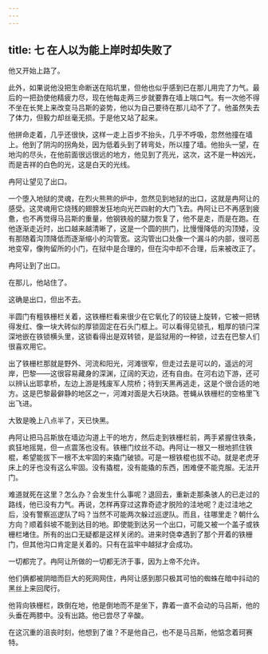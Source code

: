 ```yaml
---
---
---
```

title: 七 在人以为能上岸时却失败了
---




他又开始上路了。

此外，如果说他没把生命断送在陷坑里，但他也似乎感到已在那儿用完了力气。最后的一把劲使他精疲力尽，现在他每走两三步就要靠在墙上喘口气。有一次他不得不坐在长凳上来改变马吕斯的姿势，他以为自己要待在那儿动不了了。他虽然失去了体力，但毅力却丝毫无损。于是他又站了起来。

他拼命走着，几乎还很快，这样一走上百步不抬头，几乎不呼吸，忽然他撞在墙上。他到了阴沟的拐角处，因为低着头到了转弯处，所以撞了墙。他抬头一望，在地沟的尽头，在他前面很远很远的地方，他见到了亮光，这次，这不是一种凶光，而是吉祥的白色的光，这是白天的光线。

冉阿让望见了出口。

一个堕入地狱的灵魂，在烈火熊熊的炉中，忽然见到地狱的出口，这就是冉阿让的感受。这灵魂用它烧残的翅膀发狂地向光芒四射的大门飞去。冉阿让已不再感到疲惫，也不再觉得马吕斯的重量，他钢铁般的腿力恢复了，他不是走，而是在跑。在他逐渐走近时，出口越来越清晰了，这是一个圆的拱门，比慢慢降低的沟顶矮，没有那随着沟顶降低而逐渐缩小的沟管宽。这沟管出口处像一个漏斗的内部，很可恶地变窄，像拘留所的小门，在狱中是合理的，但在沟中却不合理，后来被改正了。

冉阿让到了出口。

在那儿，他站住了。

这确是出口，但出不去。

半圆门有粗铁栅栏关着，这铁栅栏看来很少在它氧化了的铰链上旋转，它被一把锈得发红、像一块大砖似的厚锁固定在石头门框上。可以看得见锁孔，粗厚的锁闩深深地嵌在铁锁横头里，这锁看得出是双转锁，是监狱用的一种锁，过去在巴黎人们很喜欢用它。

出了铁栅栏那就是野外、河流和阳光，河滩很窄，但走过去是可以的，遥远的河岸，巴黎——这很容易藏身的深渊，辽阔的天边，还有自由。在河右边下游，还可以辨认出耶拿桥，左边上游是残废军人院桥；待到天黑再逃走，这是个很合适的地方。这是巴黎最僻静的地区之一，河滩对面是大石块路。苍蝇从铁栅栏的空格里飞出飞进。

大致是晚上八点半了，天已快黑。

冉阿让把马吕斯放在墙边沟道上干的地方，然后走到铁栅栏前，两手紧握住铁条，疯狂地摇晃，但一点震荡也没有。铁栅门纹丝不动。冉阿让一根又一根地抓住铁棍，希望能拔下一根不太牢固的来撬门破锁。可是一根铁棍也拔不动。就是老虎牙床上的牙也没有这么牢固。没有撬棍，没有能撬的东西，困难便不能克服。无法开门。

难道就死在这里？怎么办？会发生什么事呢？退回去，重新走那条骇人的已走过的路线，他已没有力气。再说，怎样再穿过这靠奇迹才脱险的洼地呢？走过洼地之后，没有警察巡逻队了吗？当然不可能两次躲过巡逻队。而且，往哪里走？朝什么方向？顺着斜坡不能到达目的地。即使能到达另一个出口，可能又被一个盖子或铁栅栏堵住。所有的出口无疑都是这样关闭的。进来时侥幸遇到了那个开着的铁栅门，但其他沟口肯定是关着的。只有在监牢中越狱才会成功。

一切都完了。冉阿让所做的一切都无济于事，因为上帝不允许。

他们俩都被阴暗而巨大的死网网住，冉阿让感到那只极其可怕的蜘蛛在暗中抖动的黑丝上来回爬行。

他背向铁栅栏，跌倒在地，他是倒地而不是坐下，靠着一直不会动的马吕斯，他的头垂在两膝中。没有出路。他已尝尽了辛酸。

在这沉重的沮丧时刻，他想到了谁？不是他自己，也不是马吕斯，他惦念着珂赛特。